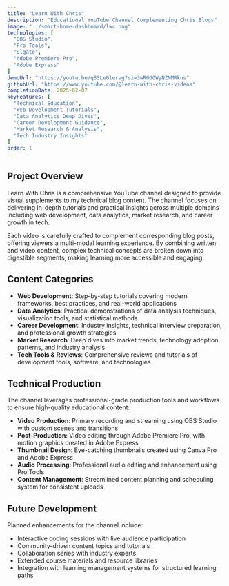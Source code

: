 ```yaml
---
title: "Learn With Chris"
description: "Educational YouTube Channel Complementing Chris Blogs"
image: "../smart-home-dashboard/lwc.png"
technologies: [
  "OBS Studio",
  "Pro Tools",
  "Elgato",
  "Adobe Premiere Pro",
  "Adobe Express"
]
demoUrl: "https://youtu.be/qSSLe0lervg?si=3wR0OGWyNZNMRkns"
githubUrl: "https://www.youtube.com/@learn-with-chris-videos"
completionDate: 2025-02-07
keyFeatures: [
  "Technical Education",
  "Web Development Tutorials",
  "Data Analytics Deep Dives",
  "Career Development Guidance", 
  "Market Research & Analysis",
  "Tech Industry Insights"
]
order: 1
---
```


## Project Overview

Learn With Chris is a comprehensive YouTube channel designed to provide visual supplements to my technical blog content. The channel focuses on delivering in-depth tutorials and practical insights across multiple domains including web development, data analytics, market research, and career growth in tech.

Each video is carefully crafted to complement corresponding blog posts, offering viewers a multi-modal learning experience. By combining written and video content, complex technical concepts are broken down into digestible segments, making learning more accessible and engaging.

## Content Categories

- **Web Development**: Step-by-step tutorials covering modern frameworks, best practices, and real-world applications
- **Data Analytics**: Practical demonstrations of data analysis techniques, visualization tools, and statistical methods
- **Career Development**: Industry insights, technical interview preparation, and professional growth strategies
- **Market Research**: Deep dives into market trends, technology adoption patterns, and industry analysis
- **Tech Tools & Reviews**: Comprehensive reviews and tutorials of development tools, software, and technologies

## Technical Production

The channel leverages professional-grade production tools and workflows to ensure high-quality educational content:

- **Video Production**: Primary recording and streaming using OBS Studio with custom scenes and transitions
- **Post-Production**: Video editing through Adobe Premiere Pro, with motion graphics created in Adobe Express
- **Thumbnail Design**: Eye-catching thumbnails created using Canva Pro and Adobe Express
- **Audio Processing**: Professional audio editing and enhancement using Pro Tools
- **Content Management**: Streamlined content planning and scheduling system for consistent uploads

## Future Development

Planned enhancements for the channel include:

- Interactive coding sessions with live audience participation
- Community-driven content topics and tutorials
- Collaboration series with industry experts
- Extended course materials and resource libraries
- Integration with learning management systems for structured learning paths